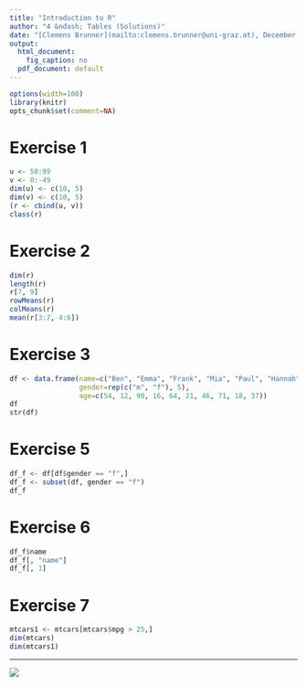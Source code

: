 ```yaml
---
title: "Introduction to R"
author: "4 &ndash; Tables (Solutions)"
date: "[Clemens Brunner](mailto:clemens.brunner@uni-graz.at), December 2020"
output:
  html_document:
    fig_caption: no
  pdf_document: default
---
```


```r
options(width=100)
library(knitr)
opts_chunk$set(comment=NA)
```

# Exercise 1
```r
u <- 50:99
v <- 0:-49
dim(u) <- c(10, 5)
dim(v) <- c(10, 5)
(r <- cbind(u, v))
class(r)
```

# Exercise 2
```r
dim(r)
length(r)
r[7, 9]
rowMeans(r)
colMeans(r)
mean(r[3:7, 4:6])
```

# Exercise 3
```r
df <- data.frame(name=c("Ben", "Emma", "Frank", "Mia", "Paul", "Hannah", "Lucas", "Sophia", "Jonathan", "Emily"),
                 gender=rep(c("m", "f"), 5),
                 age=c(54, 12, 90, 16, 64, 21, 46, 71, 18, 37))
df
str(df)
```

# Exercise 5
```r
df_f <- df[df$gender == "f",]
df_f <- subset(df, gender == "f")
df_f
```

# Exercise 6
```r
df_f$name
df_f[, "name"]
df_f[, 1]
```

# Exercise 7
```r
mtcars1 <- mtcars[mtcars$mpg > 25,]
dim(mtcars)
dim(mtcars1)
```

---
[![](cc_license.png)](http://creativecommons.org/licenses/by-nc-sa/4.0/)